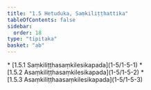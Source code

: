 ```yaml
---
title: "1.5 Hetuduka, Saṃkiliṭṭhattika"
tableOfContents: false
sidebar:
  order: 18
type: "tipitaka"
basket: "ab"
---
```



<DynamicBreadcrumb />



<TableOfContents>
* [1.5.1 Saṃkiliṭṭhasaṃkilesikapada](1-5/1-5-1)
* [1.5.2 Asaṃkiliṭṭhasaṃkilesikapada](1-5/1-5-2)
* [1.5.3 Asaṃkiliṭṭhaasaṃkilesikapada](1-5/1-5-3)
</TableOfContents>